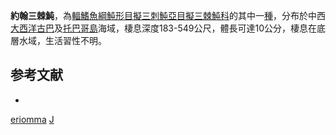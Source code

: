 {{Speciesbox
| taxon = Johnsonina eriomma
| binomial_authority = [[Myers|Myers]], 1934
| status = LC
| status_system = IUCN3.1
| synonyms = *''Johnsonina erioma'', <small>Myers, 1934</small>
}}

'''約翰三棘魨'''，為[[輻鰭魚綱|輻鰭魚綱]][[魨形目|魨形目]][[擬三刺魨亞目|擬三刺魨亞目]][[擬三棘魨科|擬三棘魨科]]的其中一[[種|種]]，分布於中西[[大西洋|大西洋]][[古巴|古巴]]及[[托巴哥島|托巴哥島]]海域，棲息深度183-549公尺，體長可達10公分，棲息在底層水域，生活習性不明。

==参考文献==
*{{FishBase_species|genus=Johnsonina|species=eriomma|year=2014|month=2}}

{{魚類小作品}}
{{Taxonbar}}
[[Category:約翰三棘魨屬|eriomma]]
[[Category:1934年描述的魚類|J]]